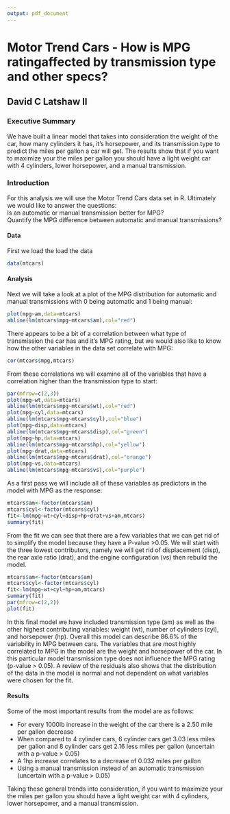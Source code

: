 ```yaml
---
output: pdf_document
---
```

# Motor Trend Cars - How is MPG ratingaffected by transmission type and other specs?
## David C Latshaw II

### Executive Summary  
We have built a linear model that takes into consideration the weight of the car, how many cylinders it has, it's horsepower, and its transmission type to predict the miles per gallon a car will get. The results show that if you want to maximize your the miles per gallon you should have a light weight car with 4 cylinders, lower horsepower, and a manual transmission.  

### Introduction
For this analysis we will use the Motor Trend Cars data set in R. Ultimately we would like to answer the questions:  
Is an automatic or manual transmission better for MPG?  
Quantify the MPG difference between automatic and manual transmissions?

#### Data
First we load the load the data
```r
data(mtcars)
``` 

#### Analysis  
Next we will take a look at a plot of the MPG distribution for automatic and manual transmissions with 0 being automatic and 1 being manual:
```r
plot(mpg~am,data=mtcars)
abline(lm(mtcars$mpg~mtcars$am),col="red")
```          

There appears to be a bit of a correlation between what type of transmission the car has and it's MPG rating, but we would also like to know how the other variables in the data set correlate with MPG:  
```r
cor(mtcars$mpg,mtcars)
```           

From these correlations we will examine all of the variables that have a correlation higher than the transmission type to start:
```r
par(mfrow=c(2,3))
plot(mpg~wt,data=mtcars)
abline(lm(mtcars$mpg~mtcars$wt),col="red")
plot(mpg~cyl,data=mtcars)
abline(lm(mtcars$mpg~mtcars$cyl),col="blue")
plot(mpg~disp,data=mtcars)
abline(lm(mtcars$mpg~mtcars$disp),col="green")
plot(mpg~hp,data=mtcars)
abline(lm(mtcars$mpg~mtcars$hp),col="yellow")
plot(mpg~drat,data=mtcars)
abline(lm(mtcars$mpg~mtcars$drat),col="orange")
plot(mpg~vs,data=mtcars)
abline(lm(mtcars$mpg~mtcars$vs),col="purple")
```           

As a first pass we will include all of these variables as predictors in the model with MPG as the response:
```r
mtcars$am<-factor(mtcars$am)
mtcars$cyl<-factor(mtcars$cyl)
fit<-lm(mpg~wt+cyl+disp+hp+drat+vs+am,mtcars)
summary(fit)
```            

From the fit we can see that there are a few variables that we can get rid of to simplify the model because they have a P-value >0.05. We will start with the three lowest contributors, namely we will get rid of displacement (disp), the rear axle ratio (drat), and the engine configuration (vs) then rebuild the model.
```r
mtcars$am<-factor(mtcars$am)
mtcars$cyl<-factor(mtcars$cyl)
fit<-lm(mpg~wt+cyl+hp+am,mtcars)
summary(fit)
par(mfrow=c(2,2))
plot(fit)
```     

In this final model we have included transmission type (am) as well as the other highest contributing variables: weight (wt), number of cylinders (cyl), and horsepower (hp). Overall this model can describe 86.6% of the variability in MPG between cars. The variables that are most highly correlated to MPG in the model are the weight and horsepower of the car. In this particular model transmission type does not influence the MPG rating (p-value > 0.05). A review of the residuals also shows that the distribution of the data in the model is normal and not dependent on what variables were chosen for the fit.  

#### Results  
Some of the most important results from the model are as follows:

* For every 1000lb increase in the weight of the car there is a 2.50 mile per gallon decrease
* When compared to 4 cylinder cars, 6 cylinder cars get 3.03 less miles per gallon and 8 cylinder cars get 2.16 less miles per gallon (uncertain with a p-value > 0.05)
* A 1hp increase correlates to a decrease of 0.032 miles per gallon
* Using a manual transmission instead of an automatic transmission (uncertain with a p-value > 0.05)

Taking these general trends into consideration, if you want to maximize your the miles per gallon you should have a light weight car with 4 cylinders, lower horsepower, and a manual transmission.